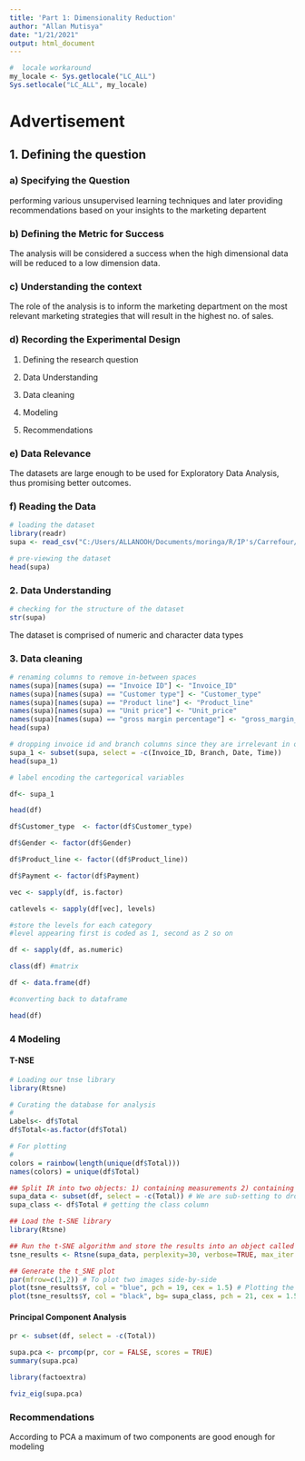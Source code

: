---
title: 'Part 1: Dimensionality Reduction'
author: "Allan Mutisya"
date: "1/21/2021"
output: html_document
---

```{r}
#  locale workaround
my_locale <- Sys.getlocale("LC_ALL")
Sys.setlocale("LC_ALL", my_locale)
```
# Advertisement

## 1. Defining the question

### a) Specifying the Question
performing various unsupervised learning techniques and later providing recommendations based on your insights to the marketing departent

### b) Defining the Metric for Success

The analysis will be considered a success when the high dimensional data will be reduced to a low dimension data.

### c) Understanding the context

The role of the analysis is to inform the marketing department on the most relevant marketing strategies that will result in the highest no. of sales.

### d) Recording the Experimental Design

1. Defining the research question

2. Data Understanding

3. Data cleaning

4. Modeling

5. Recommendations

### e) Data Relevance

The datasets are large enough to be used for Exploratory Data Analysis, thus promising better outcomes.

### f) Reading the Data

```{r}
# loading the dataset
library(readr)
supa <- read_csv("C:/Users/ALLANOOH/Documents/moringa/R/IP's/Carrefour/Supermarket_Dataset_1 - Sales Data.csv")
```

```{r}
# pre-viewing the dataset
head(supa)

```



### 2. Data Understanding

```{r}
# checking for the structure of the dataset
str(supa)
```



The dataset is comprised of numeric and character data types



### 3. Data cleaning

```{r}
# renaming columns to remove in-between spaces
names(supa)[names(supa) == "Invoice ID"] <- "Invoice_ID"
names(supa)[names(supa) == "Customer type"] <- "Customer_type"
names(supa)[names(supa) == "Product line"] <- "Product_line"
names(supa)[names(supa) == "Unit price"] <- "Unit_price"
names(supa)[names(supa) == "gross margin percentage"] <- "gross_margin_percentage"
head(supa)
```

```{r}
# dropping invoice id and branch columns since they are irrelevant in our analysis
supa_1 <- subset(supa, select = -c(Invoice_ID, Branch, Date, Time))
head(supa_1)
```



```{r}
# label encoding the cartegorical variables

df<- supa_1

head(df)

df$Customer_type  <- factor(df$Customer_type)

df$Gender <- factor(df$Gender)

df$Product_line <- factor((df$Product_line))

df$Payment <- factor(df$Payment)

vec <- sapply(df, is.factor)

catlevels <- sapply(df[vec], levels)

#store the levels for each category
#level appearing first is coded as 1, second as 2 so on

df <- sapply(df, as.numeric)

class(df) #matrix

df <- data.frame(df) 

#converting back to dataframe

head(df)

```


### 4 Modeling

#### T-NSE

```{r}
# Loading our tnse library
library(Rtsne)
```


```{r}
# Curating the database for analysis 
# 
Labels<- df$Total
df$Total<-as.factor(df$Total)

# For plotting
#
colors = rainbow(length(unique(df$Total)))
names(colors) = unique(df$Total)


```



```{r}
## Split IR into two objects: 1) containing measurements 2) containing class type
supa_data <- subset(df, select = -c(Total)) # We are sub-setting to drop the total column
supa_class <- df$Total # getting the class column

## Load the t-SNE library
library(Rtsne)

## Run the t-SNE algorithm and store the results into an object called tsne_results
tsne_results <- Rtsne(supa_data, perplexity=30, verbose=TRUE, max_iter = 500, check_duplicates = FALSE) # You can change the value of perplexity and see how the plot changes

## Generate the t_SNE plot
par(mfrow=c(1,2)) # To plot two images side-by-side
plot(tsne_results$Y, col = "blue", pch = 19, cex = 1.5) # Plotting the first image
plot(tsne_results$Y, col = "black", bg= supa_class, pch = 21, cex = 1.5) # Second plot: Color the plot by the real total type (bg= supa_class)

```



#### Principal Component Analysis

```{r}
pr <- subset(df, select = -c(Total))

supa.pca <- prcomp(pr, cor = FALSE, scores = TRUE)
summary(supa.pca)
```



```{r}
library(factoextra)

fviz_eig(supa.pca)
```



### Recommendations

  According to PCA a maximum of two components are good enough for modeling





